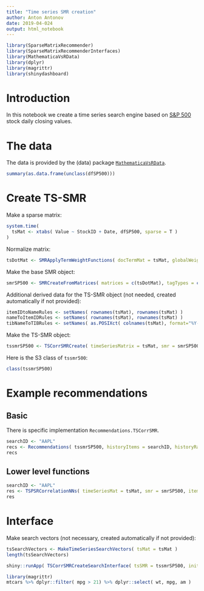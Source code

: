 ```yaml
---
title: "Time series SMR creation"
author: Anton Antonov
date: 2019-04-024
output: html_notebook
---
```


```r
library(SparseMatrixRecommender)
library(SparseMatrixRecommenderInterfaces)
library(MathematicaVsRData)
library(dplyr)
library(magrittr)
library(shinydashboard)
```

# Introduction

In this notebook we create a time series search engine based on
[S&P 500](https://en.wikipedia.org/wiki/S&P_500_Index) 
stock daily closing values.

# The data

The data is provided by the (data) package 
[`MathematicaVsRData`](https://github.com/antononcube/R-packages/tree/master/MathematicaVsRData).


```r
summary(as.data.frame(unclass(dfSP500)))
```

# Create TS-SMR

Make a sparse matrix:

```r
system.time(
  tsMat <- xtabs( Value ~ StockID + Date, dfSP500, sparse = T )
)
```

Normalize matrix:

```r
tsDotMat <- SMRApplyTermWeightFunctions( docTermMat = tsMat, globalWeightFunction = "None", localWeightFunction = "None", normalizerFunction = "Cosine")
```

Make the base SMR object:

```r
smrSP500 <- SMRCreateFromMatrices( matrices = c(tsDotMat), tagTypes = c("NormalizedTimeSeries"), itemColumnName = "StockID" )
```


Additional derived data for the TS-SMR object (not needed, created automatically if not provided):

```r
itemIDtoNameRules <- setNames( rownames(tsMat), rownames(tsMat) )
nameToItemIDRules <- setNames( rownames(tsMat), rownames(tsMat) )
tibNameToTIBRules <- setNames( as.POSIXct( colnames(tsMat), format="%Y-%m-%d"), colnames(tsMat) )
```

Make the TS-SMR object:

```r
tssmrSP500 <- TSCorrSMRCreate( timeSeriesMatrix = tsMat, smr = smrSP500, smrNRecs = 200 )
```

Here is the S3 class of `tssmr500`:

```r
class(tssmrSP500)
```


# Example recommendations 

## Basic

There is specific implementation `Recommendations.TSCorrSMR`.

```r
searchID <- "AAPL"
recs <- Recommendations( tssmrSP500, historyItems = searchID, historyRatings = 1, nrecs = 12 )
recs
```

## Lower level functions

```r
searchID <- "AAPL"
res <- TSPSRCorrelationNNs( timeSeriesMat = tsMat, smr = smrSP500, itemIDtoNameRules = tssmrSP500$ItemIDtoNameRules, searchRowID = searchID, nrecs = 12, smr.nrecs = 200 )
res
```

# Interface

Make search vectors (not necessary, created automatically if not provided):

```r
tsSearchVectors <- MakeTimeSeriesSearchVectors( tsMat = tsMat )
length(tsSearchVectors)
```


```r
shiny::runApp( TSCorrSMRCreateSearchInterface( tsSMR = tssmrSP500, initNNs = 21, initNCols = 3, roundDigits = 4, dashboardTitle = "S&P 500 search engine") )
```
```r
library(magrittr)
mtcars %>% dplyr::filter( mpg > 21) %>% dplyr::select( wt, mpg, am )
```

